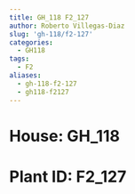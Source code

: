 ```yaml
---
title: GH_118 F2_127
author: Roberto Villegas-Diaz
slug: 'gh-118/f2-127'
categories:
  - GH118
tags:
  - F2
aliases:
  - gh-118-f2-127
  - gh118-f2127
---
```


# **House**: GH_118
# **Plant ID**: F2_127
